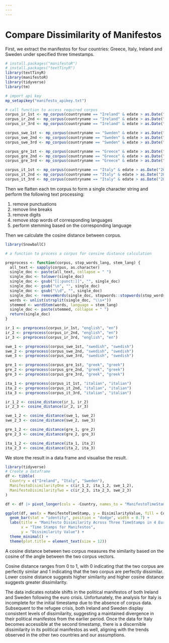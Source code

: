 ```yaml
---
---
---
```


# Compare Dissimilarity of Manifestos

First, we extract the manifestos for four countries: Greece, Italy, Ireland and Sweden under specified three timestamps.

```r
# install.packages("manifestoR")
# install.packages("textTinyR")
library(textTinyR)
library(manifestoR)
library(tidyverse)
library(tm)

# import api key
mp_setapikey("manifesto_apikey.txt")

# call function to access required corpus
corpus_ir_1st <- mp_corpus(countryname == "Ireland" & edate > as.Date("2007-05-01") & edate < as.Date("2007-05-31"))
corpus_ir_2nd <- mp_corpus(countryname == "Ireland" & edate > as.Date("2011-02-01") & edate < as.Date("2011-02-28"))
corpus_ir_3rd <- mp_corpus(countryname == "Ireland" & edate > as.Date("2016-02-01") & edate < as.Date("2016-02-29"))

corpus_swe_1st <- mp_corpus(countryname == "Sweden" & edate > as.Date("2006-09-01") & edate < as.Date("2006-09-30"))
corpus_swe_2nd <- mp_corpus(countryname == "Sweden" & edate > as.Date("2010-01-01") & edate < as.Date("2010-09-30"))
corpus_swe_3rd <- mp_corpus(countryname == "Sweden" & edate > as.Date("2018-09-01") & edate < as.Date("2018-09-30"))

corpus_gre_1st <- mp_corpus(countryname == "Greece" & edate > as.Date("2007-09-01") & edate < as.Date("2007-09-30"))
corpus_gre_2nd <- mp_corpus(countryname == "Greece" & edate > as.Date("2009-10-01") & edate < as.Date("2009-10-31"))
corpus_gre_3rd <- mp_corpus(countryname == "Greece" & edate > as.Date("2015-09-01") & edate < as.Date("2015-09-30"))

corpus_it_1st <- mp_corpus(countryname == "Italy" & edate > as.Date("2006-04-01") & edate < as.Date("2006-04-30"))
corpus_it_2nd <- mp_corpus(countryname == "Italy" & edate > as.Date("2013-02-01") & edate < as.Date("2013-02-28"))
corpus_it_3rd <- mp_corpus(countryname == "Italy" & edate > as.Date("2018-03-01") & edate < as.Date("2018-03-31"))


```

Then we flatten each tm corpus to form a single character string and perform the following text processing:

1.  remove punctuations
2.  remove line breaks
3.  remove digits
4.  remove stop words of corresponding languages
5.  perform stemming based on the corresponding language

Then we calculate the cosine distance between corpus.

```r
library(SnowballC)

# a function to process a corpus for consine distance calculation

preprocess <- function(corpus, stop_words_lang, stem_lang) {
  all_text <- sapply(corpus, as.character)
  single_doc <- paste(all_text, collapse = " ")
  single_doc <- tolower(single_doc)
  single_doc <- gsub("[[:punct:]]", "", single_doc)
  single_doc <- gsub("\n", "", single_doc)
  single_doc <- gsub("\\d", "", single_doc)
  single_doc <- removeWords(single_doc, stopwords::stopwords(stop_words_lang))
  words <- unlist(strsplit(single_doc, "\\s+"))
  stemmed <- wordStem(words, language = stem_lang)
  single_doc <- paste(stemmed, collapse = " ")
  return(single_doc)
}

ir_1 <- preprocess(corpus_ir_1st, "english", "en")
ir_2 <- preprocess(corpus_ir_2nd, "english", "en")
ir_3 <- preprocess(corpus_ir_3rd, "english", "en")

swe_1 <- preprocess(corpus_swe_1st, "swedish", "swedish")
swe_2 <- preprocess(corpus_swe_2nd, "swedish", "swedish")
swe_3 <- preprocess(corpus_swe_3rd, "swedish", "swedish")

gre_1 <- preprocess(corpus_gre_1st, "greek", "greek")
gre_2 <- preprocess(corpus_gre_2nd, "greek", "greek")
gre_3 <- preprocess(corpus_gre_3rd, "greek", "greek")

ita_1 <- preprocess(corpus_it_1st, "italian", "italian")
ita_2 <- preprocess(corpus_it_2nd, "italian", "italian")
ita_3 <- preprocess(corpus_it_3rd, "italian", "italian")

ir_1_2 <- cosine_distance(ir_1, ir_2)
ir_2_3 <- cosine_distance(ir_2, ir_3)

swe_1_2 <- cosine_distance(swe_1, swe_2)
swe_2_3 <- cosine_distance(swe_2, swe_3)

gre_1_2 <- cosine_distance(gre_1, gre_2)
gre_2_3 <- cosine_distance(gre_2, gre_3)

ita_1_2 <- cosine_distance(ita_1, ita_2)
ita_2_3 <- cosine_distance(ita_2, ita_3)
```

We store the result in a data frame and visualise the result.

```r
library(tidyverse)
# Create a dataframe
df <- tibble(
  Country = c("Ireland", "Italy", "Sweden"),
  ManifestoDisimilarityOne = c(ir_1_2, ita_1_2, swe_1_2),
  ManifestoDisimilarityTwo = c(ir_2_3, ita_2_3, swe_2_3)
)

df <- df |> pivot_longer(cols = -Country, names_to = "ManifestoTimeStamp", values_to = "DisimilarityValue")
```

```r
ggplot(df, aes(x = ManifestoTimeStamp, y = DisimilarityValue, fill = Country)) +
  geom_bar(stat = "identity", position = "dodge", width = 0.7) +
  labs(title = "Manifesto Disimilarity Across Three TimeStamps in 4 European Countries",
       x = "Time Stamps for Manifestos",
       y = "Dissimilarity Value") +
  theme_minimal() +
  theme(plot.title = element_text(size = 12))

```

A cosine distance between two corpus measures the similarity based on the cosine of the angle between the two corpus vectors.

Cosine distance ranges from 0 to 1, with 0 indicating that the two corpus are perfectly similar and 1 indicating that the two corpus are perfectly dissimilar. Lower cosine distance suggests higher similarity and higher cosine distance suggests greater dissimilarity.

The data indicates notable shifts in the political manifestos of both Ireland and Sweden following the euro crisis. Unfortunately, the analysis for Italy is incomplete for the initial timestamp due to the absence of corpus data. Subsequent to the refugee crisis, both Ireland and Sweden display consistent levels of dissimilarity, suggesting a maintained divergence in their political manifestos from the earlier period. Once the data for Italy becomes accessible at the second timestamp, there is a discernible dissimilarity in its political manifestos as well, aligning with the trends observed in the other two countries and our assumptions.
